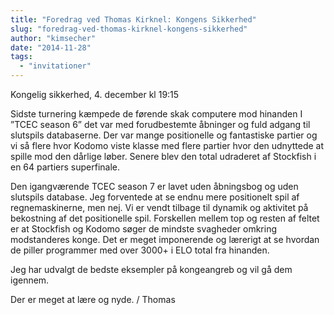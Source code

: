 ```yaml
---
title: "Foredrag ved Thomas Kirknel: Kongens Sikkerhed"
slug: "foredrag-ved-thomas-kirknel-kongens-sikkerhed"
author: "kimsecher"
date: "2014-11-28"
tags: 
  - "invitationer"
---
```


Kongelig sikkerhed, 4. december kl 19:15

Sidste turnering kæmpede de førende skak computere mod hinanden I ”TCEC season 6” det var med forudbestemte åbninger og fuld adgang til slutspils databaserne. Der var mange positionelle og fantastiske partier og vi så flere hvor Kodomo viste klasse med flere partier hvor den udnyttede at spille mod den dårlige løber. Senere blev den total udraderet af Stockfish i en 64 partiers superfinale.

Den igangværende TCEC season 7 er lavet uden åbningsbog og uden slutspils database. Jeg forventede at se endnu mere positionelt spil af regnemaskinerne, men nej. Vi er vendt tilbage til dynamik og aktivitet på bekostning af det positionelle spil. Forskellen mellem top og resten af feltet er at Stockfish og Kodomo søger de mindste svagheder omkring modstanderes konge. Det er meget imponerende og lærerigt at se hvordan de piller programmer med over 3000+ i ELO total fra hinanden.

Jeg har udvalgt de bedste eksempler på kongeangreb og vil gå dem igennem.

Der er meget at lære og nyde. / Thomas
